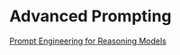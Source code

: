 # Advanced Prompting

[Prompt Engineering for Reasoning Models](https://www.getzep.com/ai-agents/prompt-engineering-for-reasoning-models)
